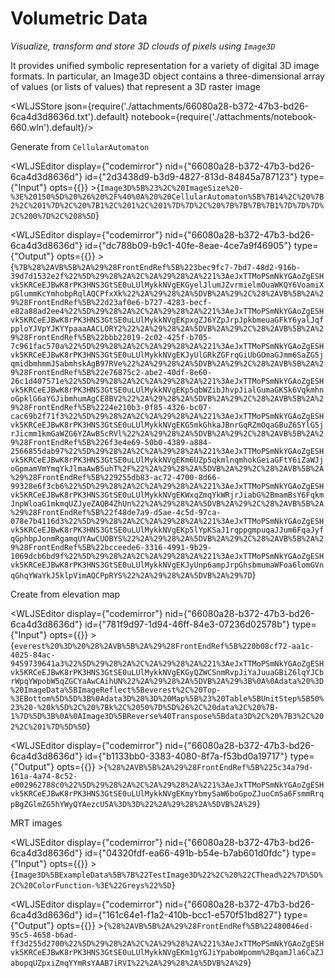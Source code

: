 # Volumetric Data
*Visualize, transform and store 3D clouds of pixels using `Image3D`*

It provides unified symbolic representation for a variety of digital 3D image formats. In particular, an Image3D object contains a three-dimensional array of values (or lists of values) that represent a 3D raster image




<WLJSStore json={require('./attachments/66080a28-b372-47b3-bd26-6ca4d3d8636d.txt').default} notebook={require('./attachments/notebook-660.wln').default}/>




Generate from `CellularAutomaton`

<WLJSEditor display={"codemirror"} nid={"66080a28-b372-47b3-bd26-6ca4d3d8636d"} id={"2d3438d9-b3d9-4827-813d-84845a787123"} type={"Input"} opts={{}} >{`Image3D%5B%23%2C%20ImageSize%20-%3E%20150%5D%20%26%20%2F%40%0A%20%20CellularAutomaton%5B%7B14%2C%20%7B2%2C%201%7D%2C%20%7B1%2C%201%2C%201%7D%7D%2C%20%7B%7B%7B%7B1%7D%7D%7D%2C%200%7D%2C%208%5D`}</WLJSEditor>

<WLJSEditor display={"codemirror"} nid={"66080a28-b372-47b3-bd26-6ca4d3d8636d"} id={"dc788b09-b9c1-40fe-8eae-4ce7a9f46905"} type={"Output"} opts={{}} >{`%7B%28%2AVB%5B%2A%29%28FrontEndRef%5B%223bec9fc7-7bd7-48d2-916b-39d7d1532e2f%22%5D%29%28%2A%2C%2A%29%28%2A%221%3AeJxTTMoPSmNkYGAoZgESHvk5KRCeEJBwK8rPK3HNS3GtSE0uLUlMykkNVgEKGyelJlumJZvrmielmOuaWKQY6VoamiXpGlummKcYmhobpRqlAQCPfxXk%22%2A%29%28%2A%5DVB%2A%29%2C%28%2AVB%5B%2A%29%28FrontEndRef%5B%22d23af0e6-b727-4283-becf-e82a88ad2ee4%22%5D%29%28%2A%2C%2A%29%28%2A%221%3AeJxTTMoPSmNkYGAoZgESHvk5KRCeEJBwK8rPK3HNS3GtSE0uLUlMykkNVgEKpxgZJ6YZpJrpJpkbmeuaGFkY6yalJqfpploYJVpYJKYYpaaaAACLORY2%22%2A%29%28%2A%5DVB%2A%29%2C%28%2AVB%5B%2A%29%28FrontEndRef%5B%22bbb22019-2c02-425f-b705-7c961fac570a%22%5D%29%28%2A%2C%2A%29%28%2A%221%3AeJxTTMoPSmNkYGAoZgESHvk5KRCeEJBwK8rPK3HNS3GtSE0uLUlMykkNVgEKJyUlGRkZGFrqGiUbGOmaGJmm6SaZG5jqmidbmhmmJSabmhskAgB97RVe%22%2A%29%28%2A%5DVB%2A%29%2C%28%2AVB%5B%2A%29%28FrontEndRef%5B%22e76875c2-abe2-40df-8e60-26c1d407571e%22%5D%29%28%2A%2C%2A%29%28%2A%221%3AeJxTTMoPSmNkYGAoZgESHvk5KRCeEJBwK8rPK3HNS3GtSE0uLUlMykkNVgEKp5qbWZibJhvpJialGumaGKSk6VqkmhnoGpklG6aYGJibmhumAgCE8BV2%22%2A%29%28%2A%5DVB%2A%29%2C%28%2AVB%5B%2A%29%28FrontEndRef%5B%2224e210b3-0f85-4326-bc07-cac69b2f71f3%22%5D%29%28%2A%2C%2A%29%28%2A%221%3AeJxTTMoPSmNkYGAoZgESHvk5KRCeEJBwK8rPK3HNS3GtSE0uLUlMykkNVgEKG5mkGhkaJBnrGqRZmOqaGBuZ6SYlG5jrJicmm1kmGaWZG6YZAwB5cRVl%22%2A%29%28%2A%5DVB%2A%29%2C%28%2AVB%5B%2A%29%28FrontEndRef%5B%226f3e4e69-50b0-4389-a884-2566855dab97%22%5D%29%28%2A%2C%2A%29%28%2A%221%3AeJxTTMoPSmNkYGAoZgESHvk5KRCeEJBwK8rPK3HNS3GtSE0uLUlMykkNVgEKm6UZp5qkmlnqmhokGeiaGFtY6iZaWJjoGpmamVmYmqYkJlmaAwB5uhT%2F%22%2A%29%28%2A%5DVB%2A%29%2C%28%2AVB%5B%2A%29%28FrontEndRef%5B%229255db83-ac72-4700-8d66-99328e6f3cb6%22%5D%29%28%2A%2C%2A%29%28%2A%221%3AeJxTTMoPSmNkYGAoZgESHvk5KRCeEJBwK8rPK3HNS3GtSE0uLUlMykkNVgEKWxqZmqYkWRjrJiabG%2BmamBsY6FqkmJnpWloaG1mkmqUZJyeZAQB4ZhUn%22%2A%29%28%2A%5DVB%2A%29%2C%28%2AVB%5B%2A%29%28FrontEndRef%5B%22f48de7a9-d5ae-4c5d-97ca-078e7b4116d3%22%5D%29%28%2A%2C%2A%29%28%2A%221%3AeJxTTMoPSmNkYGAoZgESHvk5KRCeEJBwK8rPK3HNS3GtSE0uLUlMykkNVgEKp5lYpKSaJ1rqppgmpuqaJJum6FqaJyfqGphbpJonmRgamqUYAwCUOBYS%22%2A%29%28%2A%5DVB%2A%29%2C%28%2AVB%5B%2A%29%28FrontEndRef%5B%22bcceede6-3316-4991-9b29-1069dcb6bd9f%22%5D%29%28%2A%2C%2A%29%28%2A%221%3AeJxTTMoPSmNkYGAoZgESHvk5KRCeEJBwK8rPK3HNS3GtSE0uLUlMykkNVgEKJyUnp6ampJrpGhsbmumaWFoa6lomGVnqGhqYWaYkJ5klpVimAQCPpRYS%22%2A%29%28%2A%5DVB%2A%29%7D`}</WLJSEditor>

Create from elevation map

<WLJSEditor display={"codemirror"} nid={"66080a28-b372-47b3-bd26-6ca4d3d8636d"} id={"781f9d97-1d94-46ff-84e3-07236d02578b"} type={"Input"} opts={{}} >{`everest%20%3D%20%28%2AVB%5B%2A%29%28FrontEndRef%5B%220b08cf72-aa1c-4025-84ac-9459739641a3%22%5D%29%28%2A%2C%2A%29%28%2A%221%3AeJxTTMoPSmNkYGAoZgESHvk5KRCeEJBwK8rPK3HNS3GtSE0uLUlMykkNVgEKGyQZWCSnmRvpJiYaJuuaGBiZ6lqYJCbrWpqYWpobW5qZGCYaAwCAihUN%22%2A%29%28%2A%5DVB%2A%29%3B%0A%0Adata%20%3D%20ImageData%5BImageReflect%5Beverest%2C%20Top-%3EBottom%5D%5D%3B%0Adata3D%20%3D%20Map%5B%23%20Table%5BUnitStep%5B50%23%20-%20k%5D%2C%20%7Bk%2C%2050%7D%5D%26%2C%20data%2C%20%7B-1%7D%5D%3B%0A%0AImage3D%5BReverse%40Transpose%5Bdata3D%2C%20%7B3%2C%202%2C%201%7D%5D%5D`}</WLJSEditor>

<WLJSEditor display={"codemirror"} nid={"66080a28-b372-47b3-bd26-6ca4d3d8636d"} id={"b1133bb0-3383-4080-8f7a-f53bd0a19717"} type={"Output"} opts={{}} >{`%28%2AVB%5B%2A%29%28FrontEndRef%5B%225c34a79d-161a-4a74-8c52-e002962788c0%22%5D%29%28%2A%2C%2A%29%28%2A%221%3AeJxTTMoPSmNkYGAoZgESHvk5KRCeEJBwK8rPK3HNS3GtSE0uLUlMykkNVgEKmyYbmySaW6boGpoZJuoCmSa6FsmmRrqpBgZGlmZG5hYWyQYAezcU5A%3D%3D%22%2A%29%28%2A%5DVB%2A%29`}</WLJSEditor>

MRT images

<WLJSEditor display={"codemirror"} nid={"66080a28-b372-47b3-bd26-6ca4d3d8636d"} id={"04320fdf-ea66-491b-b54e-b7ab601d0fdc"} type={"Input"} opts={{}} >{`Image3D%5BExampleData%5B%7B%22TestImage3D%22%2C%20%22CThead%22%7D%5D%2C%20ColorFunction-%3E%22Greys%22%5D`}</WLJSEditor>

<WLJSEditor display={"codemirror"} nid={"66080a28-b372-47b3-bd26-6ca4d3d8636d"} id={"161c64e1-f1a2-410b-bcc1-e570f51bd827"} type={"Output"} opts={{}} >{`%28%2AVB%5B%2A%29%28FrontEndRef%5B%22480046ed-95c5-4658-b6ad-ff3d255d2700%22%5D%29%28%2A%2C%2A%29%28%2A%221%3AeJxTTMoPSmNkYGAoZgESHvk5KRCeEJBwK8rPK3HNS3GtSE0uLUlMykkNVgEKm1gYGJiYpaboWpomm%2BqamJla6CaZJabopqUZpxiZmqYYmRsYAAB7iRVI%22%2A%29%28%2A%5DVB%2A%29`}</WLJSEditor>
